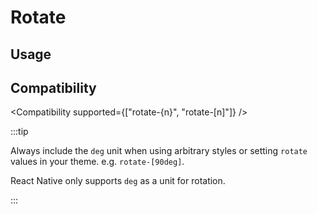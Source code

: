 
# Rotate

## Usage

<Usage />

## Compatibility

<Compatibility supported={["rotate-{n}", "rotate-[n]"]} />

:::tip

Always include the `deg` unit when using arbitrary styles or setting `rotate` values in your theme. e.g. `rotate-[90deg]`.

React Native only supports `deg` as a unit for rotation.

:::